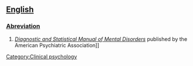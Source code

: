 ==[[English]]==


===[[Abreviation]]===


#''[[Diagnostic and Statistical Manual of Mental Disorders]]'' published by the American Psychiatric Association]]

[[Category:Clinical psychology]]